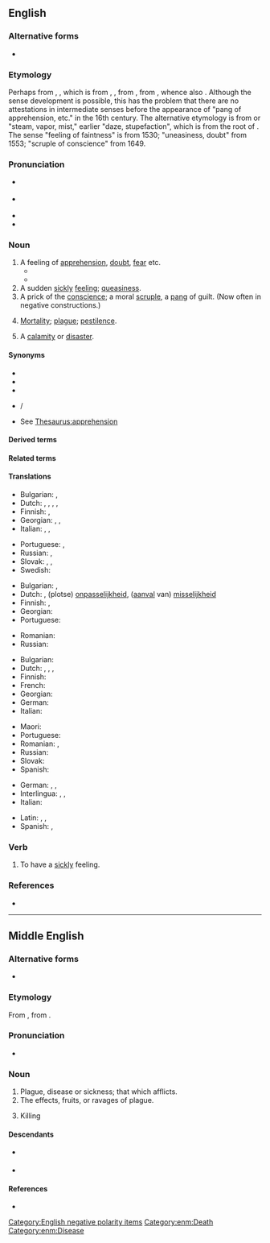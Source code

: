 {{also|Qualm}}
==English==

===Alternative forms===
* {{l|en|calm}} {{qualifier|dialectal}}

===Etymology===
{{root|en|ine-pro|*gʷelH-}}
Perhaps from {{inh|en|enm|qualm}}, {{m|enm|cwalm||death, sickness, plague}}, which is from {{inh|en|ang|cwealm}} {{gloss|West Saxon: "death, disaster, plague"}}, {{m|ang|ūtcualm}} {{gloss|Anglian: "utter destruction"}}, from {{inh|en|gmw-pro|*kwalm||killing, death, destruction}}, from {{der|en|ine-pro|*gʷelH-||to stick, pierce; pain, injury, death}}, whence also {{m|en|quell}}.  Although the sense development is possible, this has the problem that there are no attestations in intermediate senses before the appearance of "pang of apprehension, etc." in the 16th century. The alternative etymology is from {{bor|en|nl|kwalm}} or {{bor|en|de|Qualm}} "steam, vapor, mist," earlier "daze, stupefaction", which is from the root of {{der|en|de|quellen|t=to stream, well up}}. The sense "feeling of faintness" is from 1530; "uneasiness, doubt" from 1553; "scruple of conscience" from 1649.

===Pronunciation===
* {{a|GenAm}} {{IPA|en|/kwɑm/|/kwɔm/|/kwɑlm/}}
* {{a|RP}} {{IPA|en|/kwɑːm/|/kwɔːm/}}
* {{audio|en|LL-Q1860 (eng)-AcpoKrane-qualm.wav|Audio (UK)}}
* {{rhymes|en|ɑːm|ɔːm|s=1}}

===Noun===
{{en-noun}}

# A feeling of [[apprehension]], [[doubt]], [[fear]] etc. {{defdate|from 16th c.}}
#* {{quote-web
|en
|date=2012-08-25
|year=
|first=
|last=
|author=Andy Pasztor
|authorlink=
|title=Armstrong, First Man on Moon, Dies
|site=Wall Street Journal
|url=http://online.wsj.com/article/SB10000872396390444812704577611620494238512.html
|archiveorg=
|accessdate=2012-08-26
|passage=Opponents of those privatization plans hoped to use Mr. Armstrong's '''qualms''' as ammunition to block the White House initiatives, and they asked for more public statements.
}}
#* {{quote-web|en|date=2021-9-22|author=Caroline Siede|title=''{{w|Dear Evan Hansen}}'' is a misfire on just about every level|site=AV Club|url=https://www.avclub.com/dear-evan-hansen-is-a-misfire-on-just-about-every-level-1847718189|passage=Questions of bad taste have hung around ''{{w|Dear Evan Hansen}}'' since it debuted on Broadway in 2016, though such '''qualms''' were mostly drowned out by praise for {{w|Ben Platt|Platt}}’s visceral live performance and the catchy Broadway-by-way-of-Christian-rock tunes from wunderkind songwriters {{w|Benj Pasek}} and {{w|Justin Paul}} (who are also responsible for the toe-tapping numbers from ''{{w|The Greatest Showman}}'').}}
# A sudden [[sickly]] [[feeling]]; [[queasiness]]. {{defdate|from 16th c.}}
# A prick of the [[conscience]]; a moral [[scruple]], a [[pang]] of guilt. (Now often in negative constructions.) {{defdate|from 17th c.}}
#: {{ux|en|This lawyer has no '''qualms''' about saving people who are on the wrong side of the law.}}
# {{lb|en|archaic|UK|_|dialectal}} [[mortality|Mortality]]; [[plague]]; [[pestilence]].
# {{lb|en|archaic|UK|_|dialectal}} A [[calamity]] or [[disaster]].

====Synonyms====
* {{l|en|compunction}}
* {{l|en|misgiving}}
* {{l|en|scruple}}
* {{l|en|unease}}/{{l|en|uneasiness}}
* See [[Thesaurus:apprehension]]

====Derived terms====
{{der3|en|qualmish|qualmishly|qualmishness|qualmy}}

====Related terms====
{{rel3|en|quell}}

====Translations====
{{trans-top|sudden feeling of apprehension, doubt, fear etc.}}
* Bulgarian: {{t+|bg|безпокойство|n}}, {{t+|bg|опасение|n}}
* Dutch: {{t|nl|angstgevoel|n}}, {{t+|nl|onbehagen|n}}, {{t+|nl|bedenking}}, {{t+|nl|onzekerheid}}, {{t+|nl|twijfel}}
* Finnish: {{t+|fi|epävarmuus}}, {{t+|fi|epäilys}}
* Georgian: {{t|ka|ეჭვი}}, {{t|ka|მერყეობა}}, {{t|ka|დაბნეულობა}}
* Italian: {{t+|it|dubbio|m}}, {{t+|it|apprensione|f}}, {{t+|it|paura|f}}
{{trans-mid}}
* Portuguese: {{t+|pt|apreensão|f}}, {{t+|pt|receio|m}}
* Russian: {{t+|ru|сомне́ние|n}}, {{t+|ru|расте́рянность|f}}
* Slovak: {{t|sk|zábrany|f-p}}, {{t|sk|pochybnosti|f-p}}, {{t|sk|obavy|f-p}}
* Swedish: {{t+|sv|betänklighet}}
{{trans-bottom}}

{{trans-top|sickly feeling of being ill at ease; sudden queasiness}}
* Bulgarian: {{t|bg|прилошаване|n}}, {{t+|bg|гадене|n}}
* Dutch: {{t|nl|braakkneiging}}, (plotse) [[onpasselijkheid]], ([[aanval]] van) [[misselijkheid]]
* Finnish: {{t+|fi|kuvotus}}, {{t+|fi|etominen}}
* Georgian: {{t|ka|გულის რევა}}
* Portuguese: {{t+|pt|mal-estar|m}}
{{trans-mid}}
* Romanian: {{t+|ro|greață|f}}
* Russian: {{t+|ru|тошнота́|f}}
{{trans-bottom}}

{{trans-top|prick of the conscience, moral scrupule}}
* Bulgarian: {{t+|bg|угризение|n}}
* Dutch: {{t|nl|gewetensaanval}}, {{t+|nl|gewetensbezwaar|n}}, {{t+|nl|scrupule|m}}, {{t+|nl|wroeging}}
* Finnish: {{t+|fi|tunnontuska}}
* French: {{t+|fr|scrupule|m}}
* Georgian: {{t|ka|სინდისის ქენჯნა}}
* German: {{t+|de|Gewissensbisse|m-p}}
* Italian: {{t+|it|scrupolo|m}}
{{trans-mid}}
* Maori: {{t|mi|potau}}
* Portuguese: {{t+|pt|escrúpulo|m}}
* Romanian: {{t+|ro|scrupul|n}}, {{t|ro|compuncțiune|f}}
* Russian: {{t|ru|угрызе́ния со́вести|n-p}}
* Slovak: {{t|sk|zábrany|f-p}}
* Spanish: {{t+|es|escrúpulo|m}}
{{trans-bottom}}

{{checktrans-top|}}
* German: {{t+check|de|Skrupel|m}}, {{t+check|de|Unbehagen}}, {{t+check|de|Bedenken|n-p}}
* Interlingua: {{t-check|ia|scrupulo}}, {{t-check|ia|apprehension}}, {{t-check|ia|nausea}}
* Italian: {{t+check|it|scrupolo}}
{{trans-mid}}
* Latin: {{t-check|la|defectio}}, {{t-check|la|fastidium}}, {{t-check|la|nausea}}
* Spanish: {{t-check|es|escrupulo}}, {{t-check|es|naúsea}}
{{trans-bottom}}

===Verb===
{{en-verb}}

# {{lb|en|intransitive}} To have a [[sickly]] feeling.

===References===
* {{R:Online Etymology Dictionary}}

[[Category:English negative polarity items]]

----

==Middle English==

===Alternative forms===
* {{alter|enm|cwalm|cualm|qwalm|qualme}}

===Etymology===
From {{inh|enm|ang|cwealm}}, from {{inh|enm|gmw-pro|*kwalm}}.

===Pronunciation===
* {{IPA|enm|/kwalm/}}

===Noun===
{{head|enm|noun}}

# Plague, disease or sickness; that which afflicts.
# The effects, fruits, or ravages of plague.
# {{lb|enm|rare}} Killing {{gloss|as a concept or as an instance}}

====Descendants====
* {{desc|en|qualm}} {{q|possibly}}
* {{desc|sco|qualm}} {{q|possibly}}

====References====
* {{R:MED Online|entry=qualm |pos=n.(1)|id=MED35417|accessdate=2018-11-12}}

[[Category:enm:Death]]
[[Category:enm:Disease]]